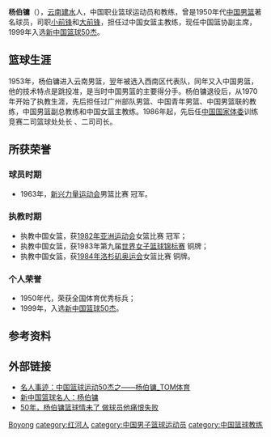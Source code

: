 '''杨伯镛'''（{{bd|1935年|}}），[[云南|云南]][[建水县|建水]]人，中国职业篮球运动员和教练，曾是1950年代[[中国国家男子篮球队|中国男篮]]著名球员，司职[[小前锋|小前锋]]和[[大前锋|大前锋]]，担任过中国女篮主教练，现任中国篮协副主席，1999年入选[[新中国篮球50杰|新中国篮球50杰]]。

==篮球生涯==
1953年，杨伯镛进入云南男篮，翌年被选入西南区代表队，同年又入中国男篮，他的技术特点是跳投准，是当时中国男篮的主要得分手。杨伯镛退役后，从1970年开始了执教生涯，先后担任过广州部队男篮、中国青年男篮、中国男篮联的教练，中国男篮副总教练和中国女篮主教练。1986年起，先后任[[中华人民共和国国家体育总局|中国国家体委]]训练竞赛二司篮球处处长 、二司司长。

==所获荣誉==
===球员时期===
*1963年，[[新兴力量运动会|新兴力量运动会]]男篮比赛 冠军。

===执教时期===
*执教中国女篮，获[[1982年亚洲运动会|1982年亚洲运动会]]女篮比赛 冠军；
*执教中国女篮，获1983年第九届[[世界女子篮球锦标赛|世界女子篮球锦标赛]] 铜牌；
*执教中国女篮，获[[1984年夏季奥林匹克运动会|1984年洛杉矶奥运会]]女篮比赛 铜牌。

===个人荣誉===
*1950年代，荣获全国体育优秀标兵； 
*1999年，入选[[新中国篮球50杰|新中国篮球50杰]]。

== 参考资料 ==
{{reflist}}

== 外部链接 ==
* [https://web.archive.org/web/20060913074554/http://sports.tom.com/1019/2499/200531-542458.html 名人事迹：中国篮球运动50杰之——杨伯镛_TOM体育]
* [http://sports.sina.com.cn/k/2005-12-07/03101921331.shtml 新中国篮球名人：杨伯镛] {{Wayback|url=http://sports.sina.com.cn/k/2005-12-07/03101921331.shtml |date=20160304112426 }}
* [https://web.archive.org/web/20050125121347/http://www.hebei.com.cn/node2/node734/node1147/userobject1ai196416.html 50年，杨伯镛篮球情未了 做球员他痛恨失败]

{{新中国成立35年来杰出教练员、杰出运动员}}
{{建国40年以来80名杰出教练员、运动员}}
{{新中国篮球50杰}}
{{1983年女篮世锦赛中国队阵容}}
{{1984年夏季奥运会中国女子篮球阵容}}

{{Authority control}}
{{DEFAULTSORT:Yang Boyong杨}}
[[category:杨姓|Boyong]]
[[category:红河人|category:红河人]]
[[category:中国男子篮球运动员|category:中国男子篮球运动员]]
[[category:中国篮球教练|category:中国篮球教练]]